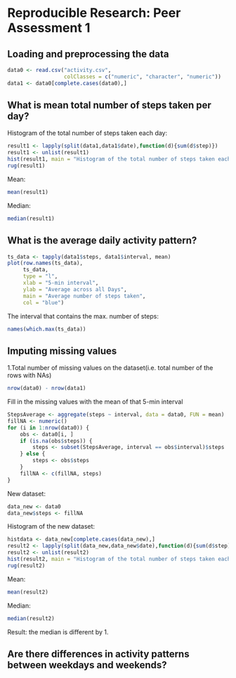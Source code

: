 # Reproducible Research: Peer Assessment 1


## Loading and preprocessing the data
```r
data0 <- read.csv("activity.csv",
                  colClasses = c("numeric", "character", "numeric"))
data1 <- data0[complete.cases(data0),]
```


## What is mean total number of steps taken per day?
Histogram of the total number of steps taken each day:
```r
result1 <- lapply(split(data1,data1$date),function(d){sum(d$step)}) 
result1 <- unlist(result1)
hist(result1, main = "Histogram of the total number of steps taken each day")
rug(result1)
```
Mean:
```r
mean(result1)
```
Median:
```r
median(result1)
```
  
## What is the average daily activity pattern?
```r
ts_data <- tapply(data1$steps, data1$interval, mean)
plot(row.names(ts_data), 
     ts_data, 
     type = "l",
     xlab = "5-min interval", 
     ylab = "Average across all Days", 
     main = "Average number of steps taken", 
     col = "blue")

```
  
The interval that contains the max. number of steps:
```r
names(which.max(ts_data))
```
  
## Imputing missing values

1.Total number of missing values on the dataset(i.e. total number of the rows with NAs)
```r
nrow(data0) - nrow(data1)
```
  
Fill in the missing values with the mean of that 5-min interval
```r
StepsAverage <- aggregate(steps ~ interval, data = data0, FUN = mean)
fillNA <- numeric()
for (i in 1:nrow(data0)) {
    obs <- data0[i, ]
    if (is.na(obs$steps)) {
        steps <- subset(StepsAverage, interval == obs$interval)$steps
    } else {
        steps <- obs$steps
    }
    fillNA <- c(fillNA, steps)
}
```
  
New dataset:
```r
data_new <- data0
data_new$steps <- fillNA
```

Histogram of the new dataset:
```r
histdata <- data_new[complete.cases(data_new),]
result2 <- lapply(split(data_new,data_new$date),function(d){sum(d$step)}) 
result2 <- unlist(result2)
hist(result2, main = "Histogram of the total number of steps taken each day")
rug(result2)
```
  
Mean:
```r
mean(result2)
```
Median:
```r
median(result2)
```
  
Result: the median is different by 1.

## Are there differences in activity patterns between weekdays and weekends?
